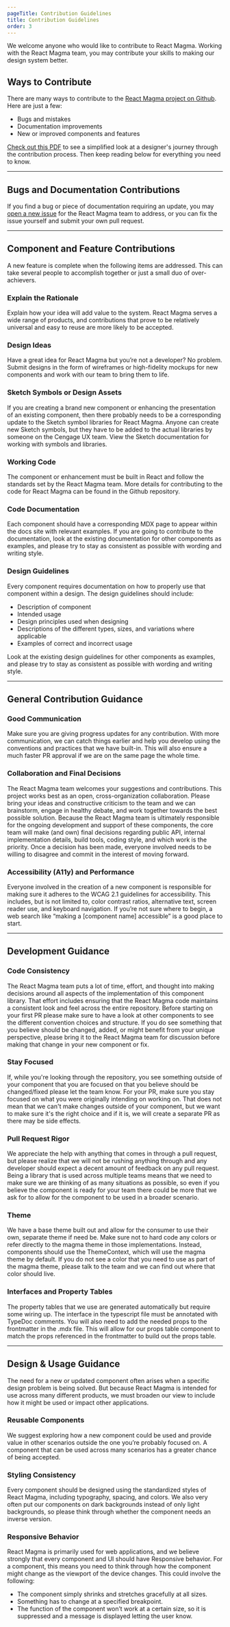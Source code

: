```yaml
---
pageTitle: Contribution Guidelines
title: Contribution Guidelines
order: 3
---
```



<PageContent componentName="contribution_guidelines">

<LeadParagraph>
  We welcome anyone who would like to contribute to React Magma. Working with
  the React Magma team, you may contribute your skills to making our design
  system better.
</LeadParagraph>

## Ways to Contribute

There are many ways to contribute to the [React Magma project on Github](https://github.com/cengage/react-magma). Here are just a few:

- Bugs and mistakes
- Documentation improvements
- New or improved components and features

[Check out this PDF](../downloads/contributing-to-react-magma.pdf) to see a simplified look at a designer's journey through the contribution process. Then keep reading below for everything you need to know.

---

## Bugs and Documentation Contributions

If you find a bug or piece of documentation requiring an update, you may [open a new issue](https://github.com/cengage/react-magma/issues) for the React Magma team to address, or you can fix the issue yourself and submit your own pull request.

---

## Component and Feature Contributions

A new feature is complete when the following items are addressed. This can take several people to accomplish together or just a small duo of over-achievers.

### Explain the Rationale

Explain how your idea will add value to the system. React Magma serves a wide range of products, and contributions that prove to be relatively universal and easy to reuse are more likely to be accepted.

### Design Ideas

Have a great idea for React Magma but you’re not a developer? No problem. Submit designs in the form of wireframes or high-fidelity mockups for new components and work with our team to bring them to life.

### Sketch Symbols or Design Assets

If you are creating a brand new component or enhancing the presentation of an existing component, then there probably needs to be a corresponding update to the Sketch symbol libraries for React Magma. Anyone can create new Sketch symbols, but they have to be added to the actual libraries by someone on the Cengage UX team. View the Sketch documentation for working with symbols and libraries.

### Working Code

The component or enhancement must be built in React and follow the standards set by the React Magma team. More details for contributing to the code for React Magma can be found in the Github repository.

### Code Documentation

Each component should have a corresponding MDX page to appear within the docs site with relevant examples. If you are going to contribute to the documentation, look at the existing documentation for other components as examples, and please try to stay as consistent as possible with wording and writing style.

### Design Guidelines

Every component requires documentation on how to properly use that component within a design. The design guidelines should include:

- Description of component
- Intended usage
- Design principles used when designing
- Descriptions of the different types, sizes, and variations where applicable
- Examples of correct and incorrect usage

Look at the existing design guidelines for other components as examples, and please try to stay as consistent as possible with wording and writing style.

---

## General Contribution Guidance

### Good Communication

Make sure you are giving progress updates for any contribution. With more communication, we can catch things earlier and help you develop using the conventions and practices that we have built-in. This will also ensure a much faster PR approval if we are on the same page the whole time.

### Collaboration and Final Decisions

The React Magma team welcomes your suggestions and contributions. This project works best as an open, cross-organization collaboration. Please bring your ideas and constructive criticism to the team and we can brainstorm, engage in healthy debate, and work together towards the best possible solution. Because the React Magma team is ultimately responsible for the ongoing development and support of these components, the core team will make (and own) final decisions regarding public API, internal implementation details, build tools, coding style, and which work is the priority. Once a decision has been made, everyone involved needs to be willing to disagree and commit in the interest of moving forward.

### Accessibility (A11y) and Performance

Everyone involved in the creation of a new component is responsible for making sure it adheres to the WCAG 2.1 guidelines for accessibility. This includes, but is not limited to, color contrast ratios, alternative text, screen reader use, and keyboard navigation. If you’re not sure where to begin, a web search like “making a [component name] accessible” is a good place to start.

---

## Development Guidance

### Code Consistency

The React Magma team puts a lot of time, effort, and thought into making decisions around all aspects of the implementation of this component library. That effort includes ensuring that the React Magma code maintains a consistent look and feel across the entire repository. Before starting on your first PR please make sure to have a look at other components to see the different convention choices and structure. If you do see something that you believe should be changed, added, or might benefit from your unique perspective, please bring it to the React Magma team for discussion before making that change in your new component or fix.

### Stay Focused

If, while you're looking through the repository, you see something outside of your component that you are focused on that you believe should be changed/fixed please let the team know. For your PR, make sure you stay focused on what you were originally intending on working on. That does not mean that we can't make changes outside of your component, but we want to make sure it's the right choice and if it is, we will create a separate PR as there may be side effects.

### Pull Request Rigor

We appreciate the help with anything that comes in through a pull request, but please realize that we will not be rushing anything through and any developer should expect a decent amount of feedback on any pull request. Being a library that is used across multiple teams means that we need to make sure we are thinking of as many situations as possible, so even if you believe the component is ready for your team there could be more that we ask for to allow for the component to be used in a broader scenario.

### Theme

We have a base theme built out and allow for the consumer to use their own, separate theme if need be. Make sure not to hard code any colors or refer directly to the magma theme in those implementations. Instead, components should use the ThemeContext, which will use the magma theme by default. If you do not see a color that you need to use as part of the magma theme, please talk to the team and we can find out where that color should live.

### Interfaces and Property Tables

The property tables that we use are generated automatically but require some wiring up. The interface in the typescript file must be annotated with TypeDoc comments. You will also need to add the needed props to the frontmatter in the .mdx file. This will allow for our props table component to match the props referenced in the frontmatter to build out the props table.

---

## Design & Usage Guidance

The need for a new or updated component often arises when a specific design problem is being solved. But because React Magma is intended for use across many different products, we must broaden our view to include how it might be used or impact other applications.

### Reusable Components

We suggest exploring how a new component could be used and provide value in other scenarios outside the one you’re probably focused on. A component that can be used across many scenarios has a greater chance of being accepted.

### Styling Consistency

Every component should be designed using the standardized styles of React Magma, including typography, spacing, and colors. We also very often put our components on dark backgrounds instead of only light backgrounds, so please think through whether the component needs an inverse version.

### Responsive Behavior

React Magma is primarily used for web applications, and we believe strongly that every component and UI should have Responsive behavior. For a component, this means you need to think through how the component might change as the viewport of the device changes. This could involve the following:

- The component simply shrinks and stretches gracefully at all sizes.
- Something has to change at a specified breakpoint.
- The function of the component won’t work at a certain size, so it is suppressed and a message is displayed letting the user know.

</PageContent>
